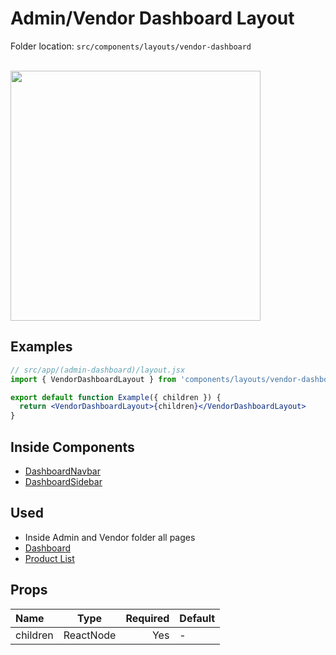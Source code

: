 # Admin/Vendor Dashboard Layout


<Callout>Folder location: `src/components/layouts/vendor-dashboard`</Callout>

<br />

<img src="/vendor-dashboard.png" width="400" />

## Examples

```jsx {1} copy showLineNumbers
// src/app/(admin-dashboard)/layout.jsx
import { VendorDashboardLayout } from 'components/layouts/vendor-dashboard'

export default function Example({ children }) {
  return <VendorDashboardLayout>{children}</VendorDashboardLayout>
}
```

## Inside Components

- [DashboardNavbar](https://bazaar-doc.netlify.app/layout-components/dashboard-navbar)
- [DashboardSidebar](https://bazaar-doc.netlify.app/layout-components/dashboard-sidebar)

## Used

- Inside Admin and Vendor folder all pages
- [Dashboard](https://bazar-react.vercel.app/vendor/dashboard)
- [Product List](https://bazar-react.vercel.app/admin/products)

## Props

| Name     |   Type    | Required | Default |
| :------- | :-------: | -------: | ------- |
| children | ReactNode |      Yes | -       |
